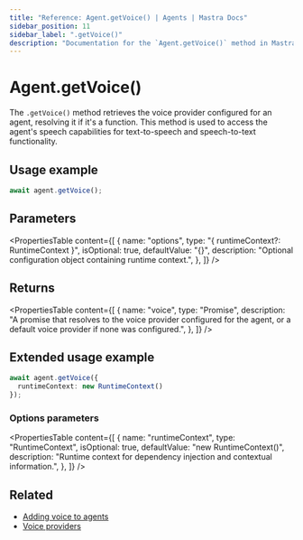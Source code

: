 ```yaml
---
title: "Reference: Agent.getVoice() | Agents | Mastra Docs"
sidebar_position: 11
sidebar_label: ".getVoice()"
description: "Documentation for the `Agent.getVoice()` method in Mastra agents, which retrieves the voice provider for speech capabilities."
---
```


# Agent.getVoice()

The `.getVoice()` method retrieves the voice provider configured for an agent, resolving it if it's a function. This method is used to access the agent's speech capabilities for text-to-speech and speech-to-text functionality.

## Usage example

```typescript copy
await agent.getVoice();
```

## Parameters

<PropertiesTable
  content={[
    {
      name: "options",
      type: "{ runtimeContext?: RuntimeContext }",
      isOptional: true,
      defaultValue: "{}",
      description: "Optional configuration object containing runtime context.",
    },
  ]}
/>

## Returns

<PropertiesTable
  content={[
    {
      name: "voice",
      type: "Promise<MastraVoice>",
      description: "A promise that resolves to the voice provider configured for the agent, or a default voice provider if none was configured.",
    },
  ]}
/>

## Extended usage example

```typescript copy
await agent.getVoice({
  runtimeContext: new RuntimeContext()
});
```

### Options parameters

<PropertiesTable
  content={[
    {
      name: "runtimeContext",
      type: "RuntimeContext",
      isOptional: true,
      defaultValue: "new RuntimeContext()",
      description: "Runtime context for dependency injection and contextual information.",
    },
  ]}
/>

## Related

- [Adding voice to agents](/agents/adding-voice)
- [Voice providers](../voice/mastra-voice)
